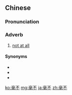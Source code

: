 ==Chinese==
{{zh-forms}}

===Pronunciation===
{{zh-pron
|m=háo不,tl=y
|c=hou4 bat1
|cat=adv
}}

===Adverb===
{{zh-adv}}

# [[not at all]]

====Synonyms====
* {{zh-l|並不}}
* {{zh-l|並未}}
* {{zh-l|決不}}

{{zh-cat|Elementary}}

[[ko:毫不]]
[[mg:毫不]]
[[ja:毫不]]
[[zh:毫不]]